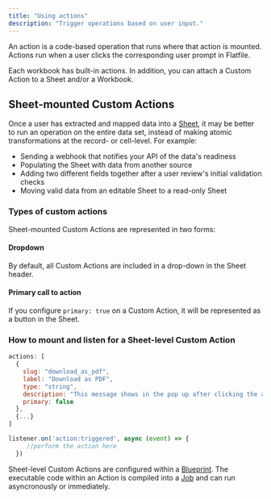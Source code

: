 ```yaml
---
title: "Using actions"
description: "Trigger operations based on user input."
---
```


An action is a code-based operation that runs where that action is mounted. Actions run when a user clicks the corresponding user prompt in Flatfile.

<Info>
Each workbook has built-in actions. In addition, you can attach a Custom Action to a Sheet and/or a Workbook.
</Info>

## Sheet-mounted Custom Actions

Once a user has extracted and mapped data into a <Tooltip tip="Learn more about Sheets">[Sheet](../concepts/workbooks#sheets-array)</Tooltip>, it may be better to run an operation on the entire data set, instead of making atomic transformations at the record- or cell-level. For example:
* Sending a webhook that notifies your API of the data's readiness
* Populating the Sheet with data from another source
* Adding two different fields together after a user review's initial validation checks
* Moving valid data from an editable Sheet to a read-only Sheet

### Types of custom actions

Sheet-mounted Custom Actions are represented in two forms:

#### Dropdown

By default, all Custom Actions are included in a drop-down in the Sheet header.

#### Primary call to action

If you configure `primary: true` on a Custom Action, it will be represented as a button in the Sheet.

### How to mount and listen for a Sheet-level Custom Action

<CodeGroup>

```jsx blueprint.js
actions: [
  {
    slug: "download_as_pdf",
    label: "Download as PDF",
    type: "string",
    description: "This message shows in the pop up after clicking the action.",
    primary: false
  },
  {...}
]
```

```jsx listener.js
listener.on('action:triggered', async (event) => {
     //perform the action here
  })
```

</CodeGroup>

Sheet-level Custom Actions are configured within a <Tooltip tip="Learn more about Blueprint">[Blueprint](../concepts/workbooks#blueprint-object)</Tooltip>. 
The executable code within an Action is compiled into a <Tooltip tip="Learn more about Jobs & Actions">[Job](../concepts/jobs)</Tooltip> and can run asyncronously or immediately.
